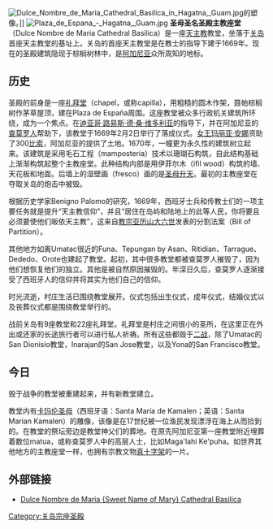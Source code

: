 [[File:Dulce_Nombre_de_Maria_Cathedral_Basilica_in_Hagatna,_Guam.jpg|right]]的塑像。]]
[[File:Plaza_de_Espana_-_Hagatna,_Guam.jpg|right]]
'''圣母圣名圣殿主教座堂'''（Dulce Nombre de Maria Cathedral Basilica）是一座[[天主教|天主教]]教堂，坐落于[[关岛|关岛]]首座天主教堂的基址上。关岛的首座天主教堂是在教士{{tsl|en|Diego Luis de San Vitores|迪亚哥·路易斯·德·桑·维多利亚}}的指导下建于1669年。现在的圣殿建筑隐现于棕榈树林中，是[[阿加尼亚|阿加尼亚]]众所周知的地标。

==历史==
圣殿的前身是一座[[礼拜堂|礼拜堂]]（chapel，或称capilla），用粗糙的圆木作架，聂帕棕榈树作茅草屋顶，建在Plaza de España周围。这座教堂被众多行政机关建筑所环绕，成为一个焦点。在[[迪亚哥·路易斯·德·桑·维多利亚|迪亚哥·路易斯·德·桑·维多利亚]]的指导下，并在阿加尼亚的[[查莫罗人|查莫罗人]]帮助下，该教堂于1669年2月2日举行了落成仪式。[[诺伊堡的玛丽亚·安娜|女王玛丽亚·安娜]]资助了300[[比索_(貨幣單位)|比索]]，阿加尼亚的{{tsl|en|Chief Kepuha|柯普哈酋长}}提供了土地。1670年，一幢更为永久性的建筑树立起来。该建筑是采用毛石工程（mamposteria）技术以珊瑚石构筑，自此结构基础上渐渐构筑起整个主教座堂。此种结构内部是用伊菲尔木（ifil wood）构筑的墙、天花板和地面。后墙上的湿壁画（fresco）画的是[[圣母升天|圣母升天]]。最初的主教座堂在夺取关岛的炮击中被毁。

根据历史学家Benigno Palomo的研究，1669年，西班牙士兵和传教士们的一项主要任务就是提升“天主教信仰”，并且“居住在岛屿和陆地上的此等人民，你将要且必须要使他们皈依天主教”，这来自[[教宗|教宗]][[亚历山大六世|亚历山大六世]]发表的分割法案（Bill of Partition）。

其他地方如离Umatac很近的Funa、Tepungan by Asan、Ritidian、Tarrague、Dededo、Orote也建起了教堂。起初，其中很多教堂都被查莫罗人摧毁了，因为他们想恢复他们的独立。其他是被自然原因摧毁的。年深日久后，查莫罗人逐渐接受了西班牙人的信仰并将其实为他们自己的信仰。

时光流逝，村庄生活已围绕教堂展开。仪式包括出生仪式，成年仪式，结婚仪式以及丧葬仪式都是围绕教堂举行的。

战前关岛有9座教堂和22座礼拜堂。礼拜堂是村庄之间很小的圣所，在这里正在外出或还家的长途旅行者可以进行私人祈祷。所有这些都毁于[[二战|二战]]，除了Umatac的San Dionisio教堂，Inarajan的San Jose教堂，以及Yona的San Francisco教堂。

==今日==
毁于战争的教堂被重建起来，并有新教堂建立。

教堂内有[[卡玛伦圣母|卡玛伦圣母]]（西班牙语：Santa María de Kamalen；英语：Santa Marian Kamalen）的雕像，该像是在17世纪被一位渔民发现漂浮在海上从而捡到的。在教堂的祭坛旁边是教堂神父们的葬地。在原先阿加尼亚第一座教堂附近埋葬着数位matua，或称查莫罗人中的高层人士，比如Maga'lahi Ke'puha。如世界其他地方的主教座堂一样，也拥有宗教文物[[真十字架|真十字架]]的一片。

==外部链接==
* [https://web.archive.org/web/20081224041049/http://ns.gov.gu/church.html Dulce Nombre de Maria {Sweet Name of Mary} Cathedral Basilica]

[[Category:关岛宗座圣殿|Category:关岛宗座圣殿]]